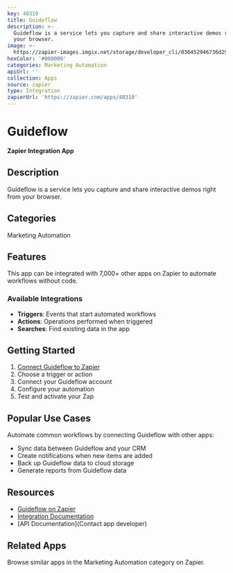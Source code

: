 ```yaml
---
key: 40310
title: Guideflow
description: >-
  Guideflow is a service lets you capture and share interactive demos right from
  your browser.
image: >-
  https://zapier-images.imgix.net/storage/developer_cli/036452946736d29ad094af3243acf553.png?auto=format%2Ccompress&ixlib=python-3.0.0&q=50
hexColor: '#000000'
categories: Marketing Automation
apiUrl: ''
collection: Apps
source: zapier
type: Integration
zapierUrl: 'https://zapier.com/apps/40310'
---
```

# Guideflow

**Zapier Integration App**

## Description

Guideflow is a service lets you capture and share interactive demos right from your browser.

## Categories

Marketing Automation

## Features

This app can be integrated with 7,000+ other apps on Zapier to automate workflows without code.

### Available Integrations

- **Triggers**: Events that start automated workflows
- **Actions**: Operations performed when triggered
- **Searches**: Find existing data in the app

## Getting Started

1. [Connect Guideflow to Zapier](https://zapier.com/apps/40310)
2. Choose a trigger or action
3. Connect your Guideflow account
4. Configure your automation
5. Test and activate your Zap

## Popular Use Cases

Automate common workflows by connecting Guideflow with other apps:

- Sync data between Guideflow and your CRM
- Create notifications when new items are added
- Back up Guideflow data to cloud storage
- Generate reports from Guideflow data

## Resources

- [Guideflow on Zapier](https://zapier.com/apps/40310)
- [Integration Documentation](https://zapier.com/apps/40310/integrations)
- [API Documentation](Contact app developer)

## Related Apps

Browse similar apps in the Marketing Automation category on Zapier.
